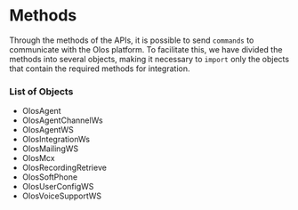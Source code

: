 # Methods

Through the methods of the APIs, it is possible to send `commands` to communicate with the Olos platform. To facilitate this, we have divided the methods into several objects, making it necessary to `import` only the objects that contain the required methods for integration.

### List of Objects

- OlosAgent
- OlosAgentChannelWs
- OlosAgentWS
- OlosIntegrationWs
- OlosMailingWS
- OlosMcx
- OlosRecordingRetrieve
- OlosSoftPhone
- OlosUserConfigWS
- OlosVoiceSupportWS
